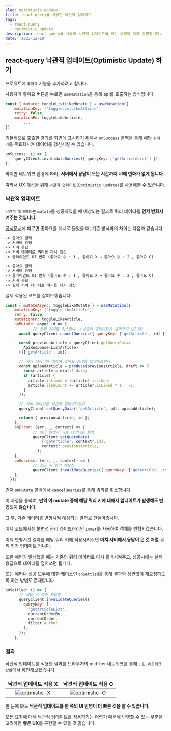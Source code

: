 ```yaml
---
slug: optimistic-update
title: react query를 사용한 낙관적 업데이트
tags:
  - react-query
  - optimistic update
description: react query를 사용해 낙관적 업데이트를 하는 과정에 대해 설명합니다.
date: '2023-12-19'
---
```


## react-query 낙관적 업데이트(Optimistic Update) 하기

프로젝트에 `좋아요` 기능을 추가하려고 합니다.

사용자가 좋아요 버튼을 누르면 `useMutation`을 통해 api를 호출하는 방식입니다.

```jsx title="useMutation"
const { mutate: toggleListLikeMutate } = useMutation({
    mutationKey: ['toggleListLikeArticle'],
    retry: false,
    mutationFn: toggleLikeArticle,
		...
})
```

기본적으로 호출한 결과를 화면에 표시하기 위해서 `onSuccess` 콜백을 통해 해당 `쿼리 키`를 무효화시켜 데이터를 갱신시킬 수 있습니다.

```jsx title="onSuccess"
onSuccess: () => {
    queryClient.invalidateQueries({ queryKey: ['getArticleList'] });
},
```

하지만 네트워크 환경에 따라, **서버에서 응답이 오는 시간까지 UI에 변화가 없게 됩니다.**

따라서 UX 개선을 위해 `낙관적 업데이트(Optimistic Update)`를 사용해볼 수 있습니다.

### 낙관적 업데이트

`낙관적 업데이트`는 `mutate`를 성공하였을 때 예상되는 결과로 쿼리 데이터를 **먼저 변화시켜주는 것입니다.**

[공식문서](https://tanstack.com/query/latest/docs/react/guides/optimistic-updates)에 따르면 좋아요를 예시로 들었을 때, 기존 방식과의 차이는 다음과 같습니다.

```markdown {5} title="낙관적 업데이트 적용 X"
-> 좋아요 클릭
-> 서버에 요청
-> 서버 응답
-> 서버 데이터로 쿼리를 다시 갱신
-> 클라이언트 UI 변화 (좋아요 수 : 1 , 좋아요 X → 좋아요 수 : 2 , 좋아요 O)
```

```markdown {3} title="낙관적 업데이트 적용 O"
-> 좋아요 클릭
-> 서버에 요청
-> 클라이언트 UI 변화 (좋아요 수 : 1 , 좋아요 X → 좋아요 수 : 2 , 좋아요 O)
-> 서버 응답
-> 실제 서버 데이터로 쿼리를 다시 갱신
```

실제 적용된 코드를 살펴보겠습니다.

```jsx title="useToggleLike"
const { mutateAsync: toggleLikeMutate } = useMutation({
    mutationKey: ['toggleLikeArticle'],
    retry: false,
    mutationFn: toggleLikeArticle,
    onMutate: async id => {
			// 상세 쿼리를 취소한다. (낙관적 업데이트가 덮어쓰지 않도록)
      await queryClient.cancelQueries({ queryKey: ['getArticle', id] });

      const previousArticle = queryClient.getQueryData<
        ApiResponse<ListArticle>
      >(['getArticle', id]);

      // 쿼리 데이터에 대하여 좋아요 상태를 업데이트한다.
      const uploadArticle = produce(previousArticle, draft => {
        const article = draft?.data;
        if (article) {
          article.isLiked = !article?.isLiked;
          article.likeCount += article?.isLiked ? 1 : -1;
        }
      });

      // 쿼리 데이터를 낙관적 업데이트한다.
      queryClient.setQueryData(['getArticle', id], uploadArticle);

      return { previousArticle, id };
    },
    onError: (err, _, context) => {
			// 에러 발생시 기존 데이터로 롤백
			queryClient.setQueryData(
		        ['getArticle', context?.id],
		        context?.previousArticle,
		      );
    },
    onSuccess: (err, _, context) => {
			// 성공 시 쿼리 재요청
			queryClient.invalidateQueries({ queryKey: ['getArticle', context?.id] });
    },
  });
```

먼저 `onMutate` 콜백에서 `cancelQueries`를 통해 쿼리를 취소합니다.

이 과정을 통하여, **만약 이 mutate 중에 해당 쿼리 키에 대해서 업데이트가 발생해도 반영되지 않습니다.**

그 후, 기존 데이터를 변형시켜 예상되는 결과로 만들어줍니다.

예제 코드에서는 불변성 관리 라이브러리인 `immer`를 사용하여 객체를 변형시켰습니다.

이제 변형시킨 결과를 해당 쿼리 키에 적용시켜주면 **마치 서버에서 응답이 온 것 처럼** 쿼리 키가 업데이트 됩니다.

또한 에러가 발생했을 때는 기존의 쿼리 데이터로 다시 롤백시켜주고, 성공시에는 실제 응답으로 데이터를 덮어쓰면 됩니다.

또는 에러나 성공 모두에 대한 케이스인 `onSettled`를 통해 결과와 상관없이 재요청하도록 하는 방법도 존재합니다.

```jsx title="onSettled"
onSettled: () => {
      // 응답 시 쿼리 재요청
      queryClient.invalidateQueries({
        queryKey: [
          'getArticleList',
          currentOrderBy,
          currentOrder,
          filter.author,
        ],
      });
    },
```

### 결과

낙관적 업데이트를 적용한 결과를 브라우저의 mid-tier 네트워크를 통해 `느린 네트워크 상황`에서 확인해보겠습니다.

|                      낙관적 업데이트 적용 X                       |                      낙관적 업데이트 적용 O                       |
| :---------------------------------------------------------------: | :---------------------------------------------------------------: |
| ![optimistic-X](/public/posts/optimistic-update/optimistic-X.gif) | ![optimistic-O](/public/posts/optimistic-update/optimistic-O.gif) |

한 눈에 봐도 **낙관적 업데이트를 한 쪽의 UI 반영이 더 빠른 것을 알 수 있습니다.**

모든 요청에 대해 낙관적 업데이트를 적용하기는 어렵기 때문에 반영할 수 있는 부분을 고려하면 **좋은 UX**를 구현할 수 있을 것 같습니다.
